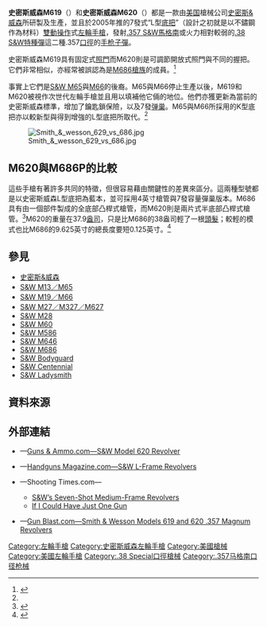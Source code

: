 {{noteTA
|G1=軍事
|G2=長度單位
|G3=Firearms
}}
{{Infobox Weapon
| name = 史密斯威森M619<br />{{Lang|en|Smith & Wesson Model 619}}<br />史密斯威森M620<br />{{Lang|en|Smith & Wesson Model 620}}
| image = 
| image_size = 300px
| caption = 
| origin = {{flag|USA|1912}}
| type = [[左輪手槍|左輪手槍]]
<!-- Type selection -->
| is_ranged = yes
| is_bladed = 
| is_explosive = 
| is_artillery = 
| is_vehicle = 
| is_missile = 
| is_UK = <!-- Service history -->
| service = 
| used_by = 
| wars = <!-- Production history -->
| designer = [[史密斯&威森|史密斯&威森]]
| design_date = 
| manufacturer = 史密斯&威森
| unit_cost = 
|production_date= 2005年—
|number= 
|variants= <div class="NavFrame collapsed" style="color: black; background-color: #FFFFFF; margin: 0 auto; padding: 0 10px; text-align: left;"><div class="NavHead" style="background-color: #FFFFFF; margin: 0 auto; padding: 0 10px; font-weight:normal;"></div><div class="NavContent" style="background-color: #FFFFFF; margin: 0 auto; padding: 0 10px;">
* 史密斯威森M619
* 史密斯威森M620
</div>
</div>
<!-- General specifications -->| spec_label = 
| weight = 空槍、4英吋槍管：37.9[[盎司|盎司]]（1,074.45[[克|克]]，2.37[[磅|磅]]）
| length = 4英吋槍管：241.3[[毫米|毫米]]（9.5[[英寸|英寸]]）
| part_length = 4英吋：101.6毫米
| width = 
| height = 
| diameter = 
| crew = <!-- Ranged weapon specifications -->
| cartridge = -{}-
* [[.357麥格農|.357 S&W馬格南]]
* [[.38_Special|.38 S&W特種彈]]
| cartridge_weight = 
| caliber = 9.06毫米（.357英吋）
| barrels = 1根，[[膛線|線膛]]，與[[机匣|底把]]一樣由[[不鏽鋼|不鏽鋼]]製，無[[槍口|槍口]]裝置
| action = <div class="NavFrame collapsed" style="color: black; background-color: #FFFFFF; margin: 0 auto; padding: 0 10px; text-align: left;"><div class="NavHead" style="background-color: #FFFFFF; margin: 0 auto; padding: 0 10px; font-weight:normal;"></div><div class="NavContent" style="background-color: #FFFFFF; margin: 0 auto; padding: 0 10px;">
* [[扳机#双动式|雙動操作扳機]]
* 實心[[机匣|底把]]連可擺出式[[弹巢|弹巢]]
</div>
</div>
| mode = {{Link-en|連發步槍|repeating rifle|連發}}
| rate = 
| velocity = 4英吋槍管：370[[米每秒|米／秒]]（1,213.94[[英尺每秒|英尺／秒]]）
| energy = 
| range = 50[[米_(单位)|公尺]]（54.68[[码|码]]，164.04[[英尺|英尺]]）
| max_range = 100公尺（109.36码，328.08英尺）
| feed = 7發彈巢
| sights = [[機械瞄具|機械瞄具]]：缺口式[[照門|照門]]和片狀連紅點[[照準器|準星]]（三點式準星，[[照門|照門]]可調節）<div class="NavFrame collapsed" style="color: black; background-color: #FFFFFF; margin: 0 auto; padding: 0 10px; text-align: left;"><div class="NavHead" style="background-color: #FFFFFF; margin: 0 auto; padding: 0 10px; font-weight:normal;"></div><div class="NavContent" style="background-color: #FFFFFF; margin: 0 auto; padding: 0 10px;">
* 史密斯威森M619：固定式照門
* 史密斯威森M620：可調節開放式照門
</div>
</div>
<!-- 火炮規格 -->| breech = 
| recoil = 
| carriage = 
| elevation = 
| traverse = <!-- 刃器規格 -->
| blade_type = 
| hilt_type = 
| sheath_type = 
| head_type = 
| haft_type = <!-- 爆炸物內填炸藥規格 -->
| filling = 
| filling_weight = 
| detonation = 
| yield = <!-- 車輛/飛彈規格 -->
| armour = 
| primary_armament = 
| secondary_arament = 
| engine = 
| engine_power = 
| transmission = 
| payload_capacity = 
| fuel_capacity = 
| pw_ratio = 
| suspension = 
| clearance = 
| vehicle_range = 
| speed = 
| guidance = 
| steering = <!-- Missiles only -->
| wingspan = 
| propellant = 
| ceiling = 
| altitude = 
| depth = 
| boost = 
| accuracy = 
| launch_platform = 
| transport = 
}}

'''史密斯威森M619'''（{{Lang-en|'''Smith & Wesson Model 619'''}}）和'''史密斯威森M620'''（{{Lang-en|'''Smith & Wesson Model 620'''}}）都是一款由[[美国|美国]]槍械公司[[史密斯&威森|史密斯&威森]]所研製及生產，並且於2005年推的7發式“L型[[机匣|底把]]”（設計之初就是以不鏽鋼作為材料）[[扳機#雙動操作|雙動操作]]式[[左輪手槍|左輪手槍]]，發射[[.357麥格農|.357 S&W馬格南]]或火力相對較弱的[[.38_Special|.38 S&W特種彈]]這二種.357[[口徑|口徑]]的[[手枪|手枪]][[子彈|子彈]]。

史密斯威森M619具有固定式[[照門|照門]]而M620則是可調節開放式照門與不同的握把。它們非常相似，亦經常被誤認為是[[史密斯威森M686左輪手槍|M686槍族]]的成員。<ref name="SupicaNahas2007">{{cite book|last1=Supica|first1=Jim|last2=Nahas|first2=Richard|title=Standard Catalog of Smith & Wesson|url=http://books.google.com/books?id=D8qXdU45SCUC&pg=PA252|year=2007|publisher=F+W Media, Inc|location=Iola, Wisconsin|isbn=0-89689-293-X|page=252|access-date=2016-05-15|archive-date=2014-07-09|archive-url=https://web.archive.org/web/20140709024253/http://books.google.com/books?id=D8qXdU45SCUC&pg=PA252|dead-url=no}}</ref>

事實上它們是[[史密斯威森M13左輪手槍|S&W M65]]與[[史密斯威森M19左輪手槍|M66]]的後裔。M65與M66停止生產以後，M619和M620被視作次世代左輪手槍並且用以填補他它倆的地位。他們亦獲更新為當前的史密斯威森標準，增加了鑰匙鎖保險，以及7發[[弹巢|弹巢]]。M65與M66所採用的K型底把亦以較新型與得到增強的L型底把所取代。<ref name="SupicaNahas2007"/>

[[File:Smith_&_wesson_629_vs_686.jpg|left]]

== M620與M686P的比較 ==
這些手槍有著許多共同的特徵，但很容易藉由關鍵性的差異來區分。這兩種型號都是以史密斯威森L型底把為藍本，並可採用4英寸槍管與7發容量彈巢版本。M686具有由一個部件製成的全底部凸桿式槍管，而M620則是兩片式半底部凸桿式槍管。<ref name=gunblast>{{Cite web |url=http://www.gunblast.com/SW619-620.htm |title=GunBlast.com |access-date=2016-05-15 |archive-date=2021-01-17 |archive-url=https://web.archive.org/web/20210117002541/https://gunblast.com/SW619-620.htm |dead-url=no }}</ref>M620的重量在37.9[[盎司|盎司]]，只是比M686的38盎司輕了一根[[頭髮|頭髮]]；較輕的模式也比M686的9.625英寸的總長度要短0.125英寸。<ref>{{Cite web |url=http://www.shootingtimes.com/handgun_reviews/seven_102105/ |title=S&W's Seven-Shot Medium-Frame Revolvers |accessdate=2016-05-15 |archive-date=2009-06-05 |archive-url=https://web.archive.org/web/20090605112329/http://www.shootingtimes.com/handgun_reviews/seven_102105/ |dead-url=yes }}</ref>

== 參見 ==
{{refbegin|2}}
* [[史密斯&威森|史密斯&威森]]
* [[史密斯威森M13左輪手槍|S&W M13／M65]]
* [[史密斯威森M19左輪手槍|S&W M19／M66]]
* [[史密斯威森M27左輪手槍|S&W M27／M327／M627]]
* [[史密斯威森M28左輪手槍|S&W M28]]
* [[史密斯威森M60左輪手槍|S&W M60]]
* [[史密斯威森M586左輪手槍|S&W M586]]
* [[史密斯威森M646左輪手槍|S&W M646]]
* [[史密斯威森M686左輪手槍|S&W M686]]
* [[史密斯威森護衞者左輪手槍|S&W Bodyguard]]
* [[史密斯威森百週年紀念左輪手槍|S&W Centennial]]
* [[史密斯威森史密斯夫人系列手槍|S&W Ladysmith]]
{{refend}}

== 資料來源 ==
<div class="references-small">
<references />
</div>

== 外部連結 ==
* {{en icon}}—[http://www.gunsandammo.com/video/sw-model-revolver/ Guns & Ammo.com—S&W Model 620 Revolver] {{Wayback|url=http://www.gunsandammo.com/video/sw-model-revolver/ |date=20181002115727 }}
* {{en icon}}—[http://www.handgunsmag.com/reviews/sw-l-frame-revolvers/ Handguns Magazine.com—S&W L-Frame Revolvers] {{Wayback|url=http://www.handgunsmag.com/reviews/sw-l-frame-revolvers/ |date=20180828200558 }}
* {{en icon}}—Shooting Times.com—
** [http://www.shootingtimes.com/handguns/handgun_reviews_seven_102105/ S&W’s Seven-Shot Medium-Frame Revolvers] {{Wayback|url=http://www.shootingtimes.com/handguns/handgun_reviews_seven_102105/ |date=20180929012417 }}
** [https://web.archive.org/web/20180929014049/http://www.shootingtimes.com/uncategorized/gunsmoke_0609/ If I Could Have Just One Gun]
* {{en icon}}—[http://www.gunblast.com/SW619-620.htm Gun Blast.com—Smith & Wesson Models 619 and 620 .357 Magnum Revolvers] {{Wayback|url=http://www.gunblast.com/SW619-620.htm |date=20210117002541 }}

{{史密斯威森公司}}

{{DEFAULTSORT:Smith & Wesson Model 619}}
[[Category:左輪手槍|Category:左輪手槍]]
[[Category:史密斯威森左輪手槍|Category:史密斯威森左輪手槍]]
[[Category:美國槍械|Category:美國槍械]]
[[Category:美國左輪手槍|Category:美國左輪手槍]]
[[Category:.38_Special口徑槍械|Category:.38 Special口徑槍械]]
[[Category:.357马格南口径枪械|Category:.357马格南口径枪械]]